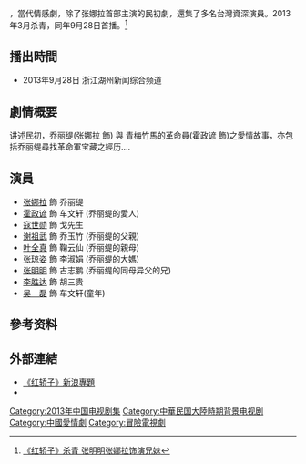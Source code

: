 {{电视节目信息框
| 名称 = 红轿子
| 英文名称 = ''Red Sedan Chair''
| 原名 =
| 图片 = [[File:红轿子.jpg|230px]]
| 图说 =
| 分类 = 民初情感
| 標語 =
| 原创者 =
| 编剧 = 王凤来仪
| 导演 = 丰声
| 演出 = [[张娜拉|张娜拉]]、[[霍政谚|霍政谚]]
| 配音 =
| 旁白 =
| 插曲 =
| 主題曲 =
| 片尾曲 =
| 国家 = {{CHN}}
| 语言 = [[現代標準漢語|漢語]]
| 季数 =
| 集数 = 32集
| 每集列表 =
| 制片人 = 岳圆圆, 陈瀚海<br> 陈瀚海(出品人)<br>陈亮(發行人)
| 执行制片 =
| 制作公司 = 世纪长龙影视
| 拍摄地 = {{CHN}}
| 摄像 =
| 每集長 =
| 首播国家 = {{CHN}}
| 电视网 = 湖州新闻综合频道
| 视频制式 =
| 音频制式 =
| 频道 =
| 开始 = 2013年9月28日
| 结束 =10月13日
| 先于 =
| 后于 =
| 相关剧集 =
| 官方网站 =
}}
{{engname|《红轿子》|Red Sedan Chair}}，當代情感劇，除了张娜拉首部主演的民初劇，還集了多名台灣資深演員。2013年3月杀青，同年9月28日首播。<REF>[http://ent.qq.com/a/20130319/000271.htm 《红轿子》杀青 张明明张娜拉饰演兄妹 ]</REF>

==播出時間==
*2013年9月28日 浙江湖州新闻综合频道

== 劇情概要 ==
讲述民初，乔丽缇(张娜拉 飾) 與 青梅竹馬的革命員(霍政谚 飾)之愛情故事，亦包括乔丽缇尋找革命軍宝藏之經历....

==演員==
*[[张娜拉|张娜拉]] 飾 乔丽缇
*[[霍政谚|霍政谚]] 飾 车文轩 (乔丽缇的愛人)
*[[寇世勋|寇世勋]] 飾 戈先生
*[[谢祖武|谢祖武]] 飾 乔玉竹 (乔丽缇的父親)
*[[叶全真|叶全真]] 飾 鞠云仙 (乔丽缇的親母)
*[[张琼姿|张琼姿]] 飾 李淑娟 (乔丽缇的大媽)
*[[张明明|张明明]] 飾 古志鹏 (乔丽缇的同母异父的兄)
*[[李胜达|李胜达]] 飾 胡三贵
*[[吴磊|吴　磊]] 飾 车文轩(童年)

==參考资料==
{{Reflist}}
	 
==外部連結==
* [http://ent.sina.com.cn/f/v/hongjzi/ 《红轿子》新浪專題] {{Wayback|url=http://ent.sina.com.cn/f/v/hongjzi/ |date=20190726025951 }}
* {{Sinaweibo|3165100592|《红轿子》}}
{{2013年中國大陸古裝/民初電視劇}}	
{{DEFAULTSORT:hóng红}}
[[Category:2013年中国电视剧集|Category:2013年中国电视剧集]]
[[Category:中華民国大陸時期背景电视剧|Category:中華民国大陸時期背景电视剧]]
[[Category:中國愛情劇|Category:中國愛情劇]]
[[Category:冒險電視劇|Category:冒險電視劇]]